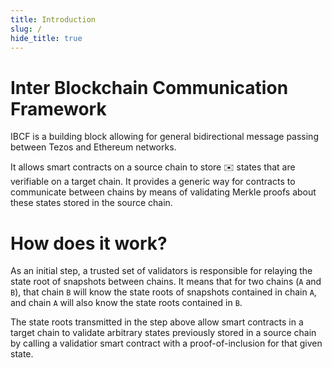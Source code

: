 ```yaml
---
title: Introduction
slug: /
hide_title: true
---
```



<head>
  <meta name="description" content="IBCF Documentation - Introduction" />
</head>

<div class="padding-vert--md"></div>

# Inter Blockchain Communication Framework

IBCF is a building block allowing for general bidirectional message passing between Tezos and Ethereum networks.

It allows smart contracts on a source chain to store ✉️ states that are verifiable on a target chain. It provides a generic way for contracts to communicate between chains by means of validating Merkle proofs about these states stored in the source chain.

# How does it work?

As an initial step, a trusted set of validators is responsible for relaying the state root of snapshots between chains.
It means that for two chains (`A` and `B`), that chain `B` will know the state roots of snapshots contained in chain `A`, and
chain `A` will also know the state roots contained in `B`.

<div class="padding-vert--md"></div>

<center>
  <ThemedImage
    width="480px"
    sources={{
      light: useBaseUrl("/img/ibcf-relay.svg"),
      dark: useBaseUrl("/img/ibcf-relay-dark.svg"),
    }}
  />
</center>

<div class="padding-vert--md"></div>

The state roots transmitted in the step above allow smart contracts in a target chain to validate arbitrary states previously stored in a source chain by calling a validatior smart contract with a proof-of-inclusion for that given state.

<div class="padding-vert--md"></div>

<center>
  <ThemedImage
    width="520px"
    sources={{
      light: useBaseUrl("/img/ibcf-client-interaction.svg"),
      dark: useBaseUrl("/img/ibcf-client-interaction-dark.svg"),
    }}
  />
</center>
